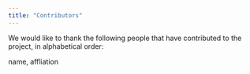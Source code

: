 ```yaml
---
title: "Contributors"
---
```



We would like to thank the following people that have contributed to the project, in alphabetical order: 

name, affliation


 